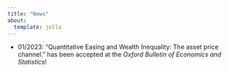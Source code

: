 ```yaml
---
title: "News"
about:
  template: jolla
---
```


- 01/2023: "Quantitative Easing and Wealth Inequality: The asset price channel." has been accepted at the <em>Oxford Bulletin of Economics and Statistics</em>!